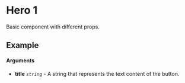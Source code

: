 
<Meta of={Slider} title="Slider" />

# Hero 1

Basic component with different props.

## Example

<Canvas of={Slider.Primary} />

#### Arguments

- **title** _`string`_ - A string that represents the text content of the button.
